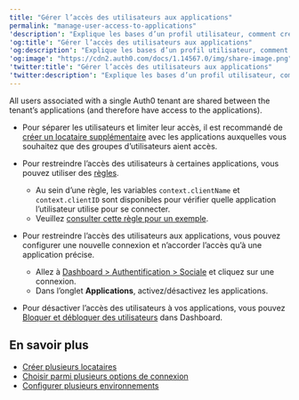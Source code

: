 ---
title: "Gérer l’accès des utilisateurs aux applications"
permalink: "manage-user-access-to-applications"
'description': "Explique les bases d’un profil utilisateur, comment créer un utilisateur et afficher les utilisateurs et les détails de leur profil."
'og:title': "Gérer l’accès des utilisateurs aux applications"
'og:description': "Explique les bases d’un profil utilisateur, comment créer un utilisateur et afficher les utilisateurs et les détails de leur profil."
'og:image': "https://cdn2.auth0.com/docs/1.14567.0/img/share-image.png"
'twitter:title': "Gérer l’accès des utilisateurs aux applications"
'twitter:description': "Explique les bases d’un profil utilisateur, comment créer un utilisateur et afficher les utilisateurs et les détails de leur profil."
---

All users associated with a single Auth0 tenant are shared between the tenant’s applications (and therefore have access to the applications).

* Pour séparer les utilisateurs et limiter leur accès, il est recommandé de [créer un locataire supplémentaire](/docs/fr-ca/get-started/auth0-overview/create-tenants/create-multiple-tenants) avec les applications auxquelles vous souhaitez que des groupes d’utilisateurs aient accès.

* Pour restreindre l’accès des utilisateurs à certaines applications, vous pouvez utiliser des [règles](/docs/fr-ca/customize/rules).

  + Au sein d’une règle, les variables `context.clientName` et `context.clientID` sont disponibles pour vérifier quelle application l’utilisateur utilise pour se connecter.
  + Veuillez [consulter cette règle pour un exemple](https://github.com/auth0/rules/blob/aeaf93bc058408e260192d0941a688963449d6be/src/rules/simple-user-whitelist-for-app.js).

* Pour restreindre l’accès des utilisateurs aux applications, vous pouvez configurer une nouvelle connexion et n’accorder l’accès qu’à une application précise.

  + Allez à [Dashboard > Authentification > Sociale](https://manage.auth0.com/#/connections/social) et cliquez sur une connexion.
  + Dans l’onglet **Applications**, activez/désactivez les applications.

* Pour désactiver l’accès des utilisateurs à vos applications, vous pouvez [Bloquer et débloquer des utilisateurs](/docs/fr-ca/manage-users/user-accounts/block-and-unblock-users) dans Dashboard.

## En savoir plus

* [Créer plusieurs locataires](/docs/fr-ca/get-started/auth0-overview/create-tenants/create-multiple-tenants)
* [Choisir parmi plusieurs options de connexion](/docs/fr-ca/libraries/lock/selecting-from-multiple-connection-options)
* [Configurer plusieurs environnements](/docs/fr-ca/get-started/auth0-overview/create-tenants/set-up-multiple-environments)